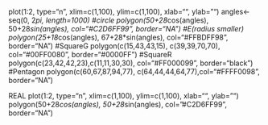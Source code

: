 plot(1:2, type="n", xlim=c(1,100), ylim=c(1,100), xlab="", ylab="")
angles<-seq(0, 2*pi, length=1000)
#circle
polygon(50+28*cos(angles), 50+28*sin(angles), col="#C2D6FF99", border="NA")
#E(radius smaller)
polygon(25+18*cos(angles), 67+28*sin(angles), col="#FFBDFF98", border="NA")
#SquareG
polygon(c(15,43,43,15), c(39,39,70,70), col="#00FF0080", border="#0000FF")
#SquareR
polygon(c(23,42,42,23),c(11,11,30,30), col="#FF000099", border="black")
#Pentagon
polygon(c(60,67,87,94,77), c(64,44,44,64,77),col="#FFFF0098", border="NA")

REAL
plot(1:2, type="n", xlim=c(1,100), ylim=c(1,100), xlab="", ylab="")
polygon(50+28*cos(angles), 50+28*sin(angles), col="#C2D6FF99", border="NA")
